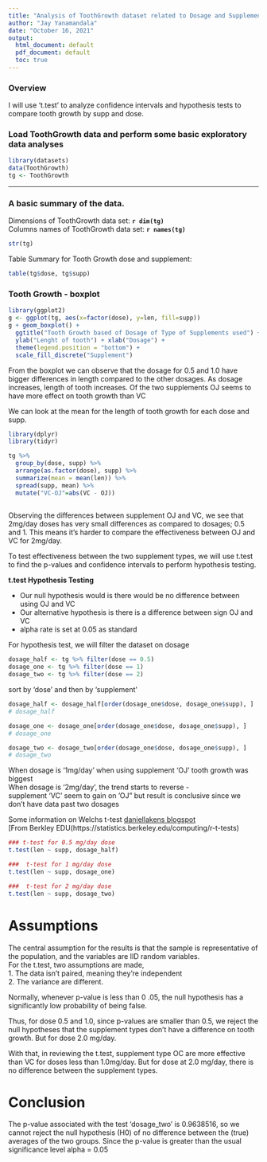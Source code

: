 ---
title: "Analysis of ToothGrowth dataset related to Dosage and Supplements"
author: "Jay Yanamandala"
date: "October 16, 2021"
output:
  html_document: default
  pdf_document: default
  toc: true
---
### Overview
I will use 't.test' to analyze confidence intervals and hypothesis tests to 
compare tooth growth by supp and  dose.

### Load ToothGrowth data and perform some basic exploratory data analyses
```{r}
library(datasets)
data(ToothGrowth)
tg <- ToothGrowth
```
---
### A basic summary of the data.
Dimensions of ToothGrowth data set: **`r dim(tg)`**  
Columns names of ToothGrowth data set: **`r names(tg)`**  

```{r}
str(tg)
```
  
Table Summary for Tooth Growth dose and supplement:
```{r table-summary}
table(tg$dose, tg$supp)
```

### Tooth Growth - boxplot
```{r}
library(ggplot2)
g <- ggplot(tg, aes(x=factor(dose), y=len, fill=supp))
g + geom_boxplot() + 
  ggtitle("Tooth Growth based of Dosage of Type of Supplements used") +
  ylab("Lenght of tooth") + xlab("Dosage") +
  theme(legend.position = "bottom") +
  scale_fill_discrete("Supplement")
```

From the boxplot we can observe that the dosage for 0.5 and 1.0 have bigger differences in length
compared to the other dosages. As dosage increases, length of tooth increases. Of the two supplements
OJ seems to have more effect on tooth growth than VC  
  
We can look at the mean for the length of tooth growth for each dose and supp.  

```{r echo=FALSE, warnings=FALSE, message=FALSE}
library(dplyr)
library(tidyr)
```

```{r warnings=FALSE, message=FALSE}
tg %>% 
  group_by(dose, supp) %>%
  arrange(as.factor(dose), supp) %>%
  summarize(mean = mean(len)) %>%
  spread(supp, mean) %>%
  mutate("VC-OJ"=abs(VC - OJ))
  
```

Observing the differences between supplement OJ and VC, we see that 2mg/day doses 
has very small differences as compared to dosages; 0.5 and 1. 
This means it's harder to compare the effectiveness between OJ and VC for 2mg/day.     

To test effectiveness between the two supplement types, we will 
use t.test to find the p-values and confidence intervals to 
perform hypothesis testing.    


**t.test Hypothesis Testing**  
  
* Our null hypothesis would is there would be no difference between using OJ and VC  
* Our alternative hypothesis is there is a difference between sign OJ and VC  
* alpha rate is set at 0.05 as standard  
  
For hypothesis test, we will filter the dataset on dosage  

```{r}
dosage_half <- tg %>% filter(dose == 0.5)
dosage_one <- tg %>% filter(dose == 1)
dosage_two <- tg %>% filter(dose == 2)
```

sort by 'dose' and then by 'supplement'
```{r}
dosage_half <- dosage_half[order(dosage_one$dose, dosage_one$supp), ]
# dosage_half
```

```{r}
dosage_one <- dosage_one[order(dosage_one$dose, dosage_one$supp), ]
# dosage_one
```

```{r}
dosage_two <- dosage_two[order(dosage_one$dose, dosage_one$supp), ]
# dosage_two
```

When dosage is '1mg/day' when using supplement 'OJ' tooth growth was biggest  
When dosage is '2mg/day', the trend starts to reverse -  
supplement 'VC' seem to gain on 'OJ" but result is conclusive 
since we don't have data past two dosages  

Some information on Welchs t-test [daniellakens blogspot](https://daniellakens.blogspot.com/2015/01/always-use-welchs-t-test-instead-of.html)  
[From Berkley EDU(https://statistics.berkeley.edu/computing/r-t-tests)
```{r}
### t-test for 0.5 mg/day dose
t.test(len ~ supp, dosage_half)
```

```{r}
###  t-test for 1 mg/day dose
t.test(len ~ supp, dosage_one)
```

```{r}
###  t-test for 2 mg/day dose
t.test(len ~ supp, dosage_two)
```

\pagebreak

# Assumptions
The central assumption for the results is that the sample is representative of the 
population, and the variables are IID random variables.  
For the t.test, two assumptions are made,  
1. The data isn't paired, meaning they're independent  
2. The variance are different.  
 
Normally, whenever p-value is less than 0 .05, the null hypothesis has a  
significantly low probability of being false.  

Thus, for dose 0.5 and 1.0, since p-values are smaller than 0.5, we reject the 
null hypotheses that the supplement types don't have a difference on tooth growth. 
But for dose 2.0 mg/day.

With that, in reviewing the t.test, supplement type OC are more effective than VC 
for doses less than 1.0mg/day. But for dose at 2.0 mg/day, 
there is no difference between the supplement types.  

# Conclusion
The p-value associated with the test 'dosage_two' is 0.9638516, 
so we cannot reject the null hypothesis (H0) of no difference between the 
(true) averages of the two groups. Since the p-value is greater than the usual 
significance level alpha = 0.05

